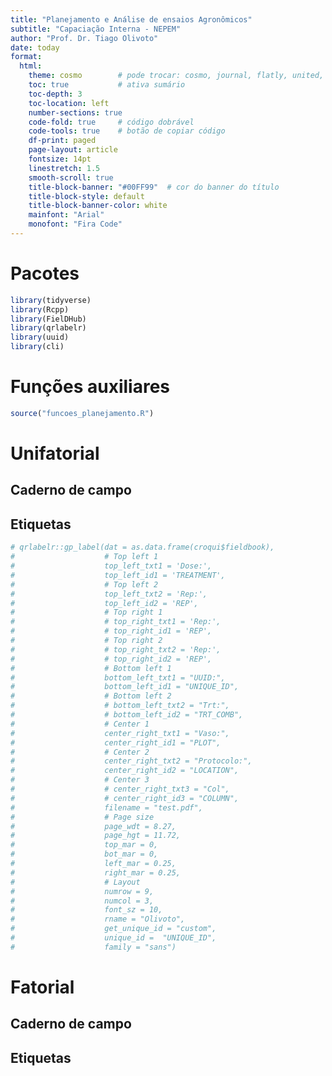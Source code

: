 ```yaml
---
title: "Planejamento e Análise de ensaios Agronômicos"
subtitle: "Capaciação Interna - NEPEM"
author: "Prof. Dr. Tiago Olivoto"
date: today
format: 
  html:
    theme: cosmo        # pode trocar: cosmo, journal, flatly, united, etc
    toc: true           # ativa sumário
    toc-depth: 3
    toc-location: left
    number-sections: true
    code-fold: true     # código dobrável
    code-tools: true    # botão de copiar código
    df-print: paged
    page-layout: article
    fontsize: 14pt
    linestretch: 1.5
    smooth-scroll: true
    title-block-banner: "#00FF99"  # cor do banner do título
    title-block-style: default
    title-block-banner-color: white
    mainfont: "Arial"
    monofont: "Fira Code"
---
```


# Pacotes


```r
library(tidyverse)
library(Rcpp)
library(FielDHub)
library(qrlabelr)
library(uuid)
library(cli)
```

# Funções auxiliares
```r
source("funcoes_planejamento.R")
```


# Unifatorial
## Caderno de campo

## Etiquetas


```r
# qrlabelr::gp_label(dat = as.data.frame(croqui$fieldbook),
#                    # Top left 1
#                    top_left_txt1 = 'Dose:',
#                    top_left_id1 = 'TREATMENT',
#                    # Top left 2
#                    top_left_txt2 = 'Rep:',
#                    top_left_id2 = 'REP',
#                    # Top right 1
#                    # top_right_txt1 = 'Rep:',
#                    # top_right_id1 = 'REP',
#                    # Top right 2
#                    # top_right_txt2 = 'Rep:',
#                    # top_right_id2 = 'REP',
#                    # Bottom left 1
#                    bottom_left_txt1 = "UUID:",
#                    bottom_left_id1 = "UNIQUE_ID",
#                    # Bottom left 2
#                    # bottom_left_txt2 = "Trt:",
#                    # bottom_left_id2 = "TRT_COMB",
#                    # Center 1
#                    center_right_txt1 = "Vaso:",
#                    center_right_id1 = "PLOT",
#                    # Center 2
#                    center_right_txt2 = "Protocolo:",
#                    center_right_id2 = "LOCATION",
#                    # Center 3
#                    # center_right_txt3 = "Col",
#                    # center_right_id3 = "COLUMN",
#                    filename = "test.pdf",
#                    # Page size
#                    page_wdt = 8.27,
#                    page_hgt = 11.72,
#                    top_mar = 0,
#                    bot_mar = 0,
#                    left_mar = 0.25,
#                    right_mar = 0.25,
#                    # Layout
#                    numrow = 9,
#                    numcol = 3,
#                    font_sz = 10,
#                    rname = "Olivoto",
#                    get_unique_id = "custom",
#                    unique_id =  "UNIQUE_ID",
#                    family = "sans")
```


# Fatorial

## Caderno de campo

## Etiquetas


